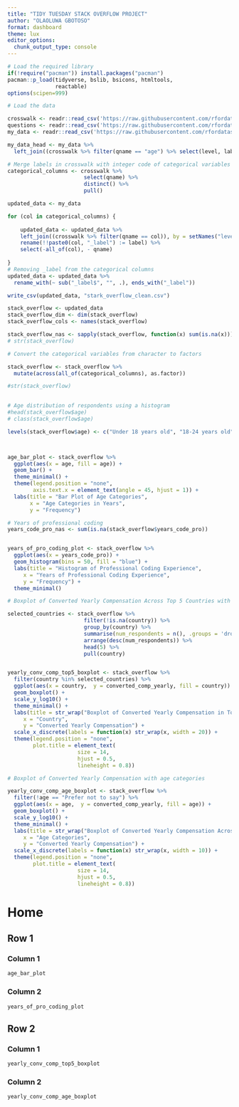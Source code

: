 ```yaml
---
title: "TIDY TUESDAY STACK OVERFLOW PROJECT"
author: "OLAOLUWA GBOTOSO"
format: dashboard
theme: lux
editor_options: 
  chunk_output_type: console
---
```


```r
# Load the required library
if(!require("pacman")) install.packages("pacman")
pacman::p_load(tidyverse, bslib, bsicons, htmltools, 
               reactable)
options(scipen=999)
```



```r
# Load the data

crosswalk <- readr::read_csv('https://raw.githubusercontent.com/rfordatascience/tidytuesday/master/data/2024/2024-09-03/qname_levels_single_response_crosswalk.csv')
questions <- readr::read_csv('https://raw.githubusercontent.com/rfordatascience/tidytuesday/master/data/2024/2024-09-03/stackoverflow_survey_questions.csv')
my_data <- readr::read_csv('https://raw.githubusercontent.com/rfordatascience/tidytuesday/master/data/2024/2024-09-03/stackoverflow_survey_single_response.csv')

```



```r
my_data_head <- my_data %>% 
  left_join((crosswalk %>% filter(qname == "age") %>% select(level, label)), by = c("age" = "level")) %>% select(age, label) %>% rename(age_label = label) %>% head()
```


```r
# Merge labels in crosswalk with integer code of categorical variables in my_data
categorical_columns <- crosswalk %>% 
                        select(qname) %>% 
                        distinct() %>% 
                        pull()

updated_data <- my_data

for (col in categorical_columns) {
    
    updated_data <- updated_data %>% 
    left_join((crosswalk %>% filter(qname == col)), by = setNames("level", col)) %>% 
    rename(!!paste0(col, "_label") := label) %>% 
    select(-all_of(col), - qname) 
    
}
# Removing _label from the categorical columns
updated_data <- updated_data %>%
  rename_with(~ sub("_label$", "", .), ends_with("_label"))

```



```r
write_csv(updated_data, "stark_overflow_clean.csv")
```

```r
stack_overflow <- updated_data
stack_overflow_dim <- dim(stack_overflow)
stack_overflow_cols <- names(stack_overflow)

stack_overflow_nas <- sapply(stack_overflow, function(x) sum(is.na(x)))
# str(stack_overflow)

# Convert the categorical variables from character to factors

stack_overflow <- stack_overflow %>%
  mutate(across(all_of(categorical_columns), as.factor))

#str(stack_overflow)
    


```


```r
# Age distribution of respondents using a histogram
#head(stack_overflow$age)
# class(stack_overflow$age)

levels(stack_overflow$age) <- c("Under 18 years old", "18-24 years old", "25-34 years old",    "35-44 years old",   "45-54 years old", "55-64 years old",  "65 years or older", "Prefer not to say")



age_bar_plot <- stack_overflow %>% 
  ggplot(aes(x = age, fill = age)) +
  geom_bar() +
  theme_minimal() +
  theme(legend.position = "none",
        axis.text.x = element_text(angle = 45, hjust = 1)) +
  labs(title = "Bar Plot of Age Categories",
       x = "Age Categories in Years",
       y = "Frequency")
```


```r
# Years of professional coding
years_code_pro_nas <- sum(is.na(stack_overflow$years_code_pro))


years_of_pro_coding_plot <- stack_overflow %>% 
  ggplot(aes(x = years_code_pro)) +
  geom_histogram(bins = 50, fill = "blue") +
  labs(title = "Histogram of Professional Coding Experience",
     x = "Years of Professional Coding Experience",
     y = "Frequency") +
  theme_minimal()
```


```r
# Boxplot of Converted Yearly Compensation Across Top 5 Countries with Most Respondents

selected_countries <- stack_overflow %>%
                        filter(!is.na(country)) %>%
                        group_by(country) %>%
                        summarise(num_respondents = n(), .groups = 'drop') %>%
                        arrange(desc(num_respondents)) %>%
                        head(5) %>% 
                        pull(country)


yearly_conv_comp_top5_boxplot <- stack_overflow %>% 
  filter(country %in% selected_countries) %>% 
  ggplot(aes(x = country,  y = converted_comp_yearly, fill = country)) +
  geom_boxplot() +
  scale_y_log10() +
  theme_minimal() +
  labs(title = str_wrap("Boxplot of Converted Yearly Compensation in Top 5 Countries with Most Respondents", width = 50),
     x = "Country",
     y = "Converted Yearly Compensation") +
  scale_x_discrete(labels = function(x) str_wrap(x, width = 20)) + 
  theme(legend.position = "none",
        plot.title = element_text(
                      size = 14,              
                      hjust = 0.5,              
                      lineheight = 0.8)) 
```


```r
# Boxplot of Converted Yearly Compensation with age categories

yearly_conv_comp_age_boxplot <- stack_overflow %>% 
  filter(!age == "Prefer not to say") %>% 
  ggplot(aes(x = age,  y = converted_comp_yearly, fill = age)) +
  geom_boxplot() +
  scale_y_log10() +
  theme_minimal() +
  labs(title = str_wrap("Boxplot of Converted Yearly Compensation Across Age Categories", width = 50),
     x = "Age Categories",
     y = "Converted Yearly Compensation") +
  scale_x_discrete(labels = function(x) str_wrap(x, width = 10)) + 
  theme(legend.position = "none",
        plot.title = element_text(
                      size = 14,              
                      hjust = 0.5,              
                      lineheight = 0.8)) 

```



# Home

## Row 1 {height=50%}

### Column 1 {width=50%}

```r
age_bar_plot
```


### Column 2 {width=50%}

```r
years_of_pro_coding_plot
```


## Row 2 {height=50%}

### Column 1 {width=50%}

```r
yearly_conv_comp_top5_boxplot
```


### Column 2 {width=50%}

```r
yearly_conv_comp_age_boxplot 
```



